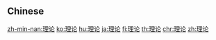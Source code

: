 {{also|理論}}
==Chinese==
{{zh-see|理論}}

[[zh-min-nan:理论]]
[[ko:理论]]
[[hu:理论]]
[[ja:理论]]
[[fi:理论]]
[[th:理论]]
[[chr:理论]]
[[zh:理论]]